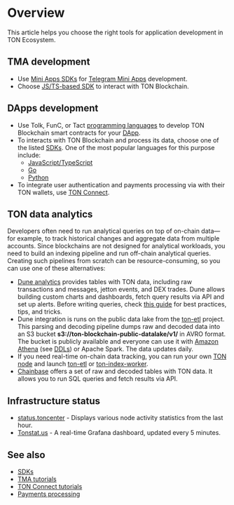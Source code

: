 
# Overview

This article helps you choose the right tools for application development in TON Ecosystem.

## TMA development

* Use [Mini Apps SDKs](/v3/guidelines/dapps/tma/overview#mini-apps-sdks) for [Telegram Mini Apps](/v3/guidelines/dapps/tma/overview) development.
* Choose [JS/TS-based SDK](/v3/guidelines/dapps/apis-sdks/sdk#typescript--javascript) to interact with TON Blockchain.

## DApps development

* Use Tolk, FunC, or Tact [programming languages](/v3/documentation/smart-contracts/overview#programming-languages) to develop TON Blockchain smart contracts for your [DApp](/v3/guidelines/dapps/overview).
* To interacts with TON Blockchain and process its data, choose one of the listed [SDKs](/v3/guidelines/dapps/apis-sdks/sdk). One of the most popular languages for this purpose include:
  * [JavaScript/TypeScript](/v3/guidelines/dapps/apis-sdks/sdk#typescript--javascript)
  * [Go](/v3/guidelines/dapps/apis-sdks/sdk#go)
  * [Python](/v3/guidelines/dapps/apis-sdks/sdk#python)
* To integrate user authentication and payments processing via with their TON wallets, use [TON Connect](/v3/guidelines/ton-connect/overview).

## TON data analytics

Developers often need to run analytical queries on top of on-chain data—for example, to track historical changes and aggregate data from multiple accounts.
Since blockchains are not designed for analytical workloads, you need to build an indexing pipeline and run off-chain analytical queries. Creating such pipelines
from scratch can be resource-consuming, so you can use one of these alternatives:

* [Dune analytics](https://dune.com/queries?category=canonical\&namespace=ton) provides tables with TON data, including raw transactions and messages, jetton events, and DEX trades. Dune allows building custom charts and dashboards, fetch query results via API and set up alerts. Before writing queries, check [this guide](https://dune.com/ton_foundation/ton-quick-start) for best practices, tips, and tricks.
* Dune integration is runs on the public data lake from the [ton-etl](https://github.com/re-doubt/ton-etl/blob/main/datalake/README.md) project. This parsing and decoding pipeline dumps raw and decoded data into an S3 bucket **s3://ton-blockchain-public-datalake/v1/** in AVRO format. The bucket is publicly available and everyone can use it with [Amazon Athena](https://aws.amazon.com/athena/) (see [DDLs](https://github.com/re-doubt/ton-etl/blob/main/datalake/athena_ddl.sql)) or Apache Spark. The data updates daily.
* If you need real-time on-chain data tracking, you can run your own [TON node](/v3/documentation/infra/nodes/node-types) and launch [ton-etl](https://github.com/re-doubt/ton-etl/blob/main/README.md) or [ton-index-worker](https://github.com/toncenter/ton-index-worker).
* [Chainbase](https://docs.chainbase.com/catalog/Ton/Overview) offers a set of raw and decoded tables with TON data. It allows you to run SQL queries and fetch results via API.

## Infrastructure status

* [status.toncenter](https://status.toncenter.com/) - Displays various node activity statistics from the last hour.
* [Tonstat.us](https://tonstat.us/) - A real-time Grafana dashboard, updated every 5 minutes.

## See also

* [SDKs](/v3/guidelines/dapps/apis-sdks/sdk)
* [TMA tutorials](/v3/guidelines/dapps/tma/tutorials/step-by-step-guide)
* [TON Connect tutorials](/v3/guidelines/ton-connect/guidelines/how-ton-connect-works)
* [Payments processing](/v3/guidelines/dapps/asset-processing/payments-processing)

<Feedback />
